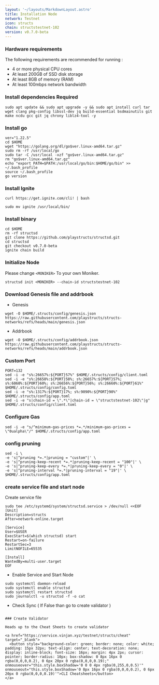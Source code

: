 ```yaml
---
layout: '~/layouts/MarkdownLayout.astro'
title: Installation Node
network: Testnet
icon: structs
chain: structstestnet-102
version: v0.7.0-beta
---
```


### Hardware requirements

The following requirements are recommended for running :

- 4 or more physical CPU cores
- At least 200GB of SSD disk storage
- At least 8GB of memory (RAM)
- At least 100mbps network bandwidth


### Install dependencies Required

```
sudo apt update && sudo apt upgrade -y && sudo apt install curl tar wget clang pkg-config libssl-dev jq build-essential bsdmainutils git make ncdu gcc git jq chrony liblz4-tool -y
```

### Install go

```
ver="1.22.5"
cd $HOME
wget "https://golang.org/dl/go$ver.linux-amd64.tar.gz"
sudo rm -rf /usr/local/go
sudo tar -C /usr/local -xzf "go$ver.linux-amd64.tar.gz"
rm "go$ver.linux-amd64.tar.gz"
echo "export PATH=$PATH:/usr/local/go/bin:$HOME/go/bin" >> ~/.bash_profile
source ~/.bash_profile
go version
```
### Install Ignite

```
curl https://get.ignite.com/cli! | bash
```
```
sudo mv ignite /usr/local/bin/
```

### Install binary

```
cd $HOME
rm -rf structsd
git clone https://github.com/playstructs/structsd.git
cd structsd
git checkout v0.7.0-beta
ignite chain build
```

### Initialize Node

Please change `<MONIKER>` To your own Moniker.

```
structsd init <MONIKER> --chain-id structstestnet-102
```

### Download Genesis file and addrbook

- Genesis

```
wget -O $HOME/.structs/config/genesis.json https://raw.githubusercontent.com/playstructs/structs-networks/refs/heads/main/genesis.json
```
- Addrbook
```
wget -O $HOME/.structs/config/addrbook.json https://raw.githubusercontent.com/playstructs/structs-networks/refs/heads/main/addrbook.json
```

### Custom Port
```
PORT=132
sed -i -e "s%:26657%:${PORT}57%" $HOME/.structs/config/client.toml
sed -i -e "s%:26658%:${PORT}58%; s%:26657%:${PORT}57%; s%:6060%:${PORT}60%; s%:26656%:${PORT}56%; s%:26660%:${PORT}61%" $HOME/.structs/config/config.toml
sed -i -e "s%:1317%:${PORT}17%; s%:9090%:${PORT}90%" $HOME/.structs/config/app.toml
sed -i -e "s|chain-id = \".*\"|chain-id = \"structstestnet-102\"|g" $HOME/.structs/config/client.toml
```

### Configure Gas
```
sed -i -e "s/^minimum-gas-prices *=.*/minimum-gas-prices = \"0ualpha\"/" $HOME/.structs/config/app.toml
```

### config pruning

```
sed -i \
-e 's|^pruning *=.*|pruning = "custom"|' \
-e 's|^pruning-keep-recent *=.*|pruning-keep-recent = "100"|' \
-e 's|^pruning-keep-every *=.*|pruning-keep-every = "0"|' \
-e 's|^pruning-interval *=.*|pruning-interval = "19"|' \
$HOME/.structs/config/app.toml
```


### create service file and start node

Create service file

```
sudo tee /etc/systemd/system/structsd.service > /dev/null <<EOF
[Unit]
Description=structs
After=network-online.target

[Service]
User=$USER
ExecStart=$(which structsd) start
Restart=on-failure
RestartSec=3
LimitNOFILE=65535

[Install]
WantedBy=multi-user.target
EOF
```

- Enable Service and Start Node

```
sudo systemctl daemon-reload
sudo systemctl enable structsd
sudo systemctl restart structsd
sudo journalctl -u structsd -f -o cat
```

- Check Sync ( If False than go to create validator )
```

### Create Validator

Heads up to the Cheat Sheets to create validator

<a href="https://service.vinjan.xyz/testnet/structs/cheat" target="_blank">
  <button style="background-color: green; border: none; color: white; padding: 15px 32px; text-align: center; text-decoration: none; display: inline-block; font-size: 16px; margin: 4px 2px; cursor: pointer; border-radius: 10px; box-shadow: 0 8px 16px 0 rgba(0,0,0,0.2), 0 6px 20px 0 rgba(0,0,0,0.19);" onmouseover="this.style.boxShadow='0 0 0 4px rgba(0,255,0,0.5)'" onmouseout="this.style.boxShadow='0 8px 16px 0 rgba(0,0,0,0.2), 0 6px 20px 0 rgba(0,0,0,0.19)'">CLI Cheatsheets</button>
</a>
